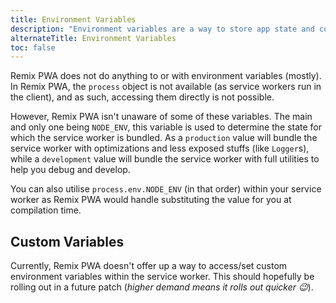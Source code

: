 ```yaml
---
title: Environment Variables
description: "Environment variables are a way to store app state and config data outside of your codebase. A guide to access them safely within Remix PWA"
alternateTitle: Environment Variables
toc: false
---
```


Remix PWA does not do anything to or with environment variables (mostly). In Remix PWA, the `process` object is not available (as service workers run in the client), and as such, accessing them directly is not possible.

However, Remix PWA isn't unaware of some of these variables. The main and only one being `NODE_ENV`, this variable is used to determine the state for which the service worker is bundled. As a `production` value will bundle the service worker with optimizations and less exposed stuffs (like `Logger`s), while a `development` value will bundle the service worker with full utilities to help you debug and develop.

You can also utilise `process.env.NODE_ENV` (in that order) within your service worker as Remix PWA would handle substituting the value for you at compilation time.

## Custom Variables

Currently, Remix PWA doesn't offer up a way to access/set custom environment variables within the service worker. This should hopefully be rolling out in a future patch (*higher demand means it rolls out quicker 😉*).
